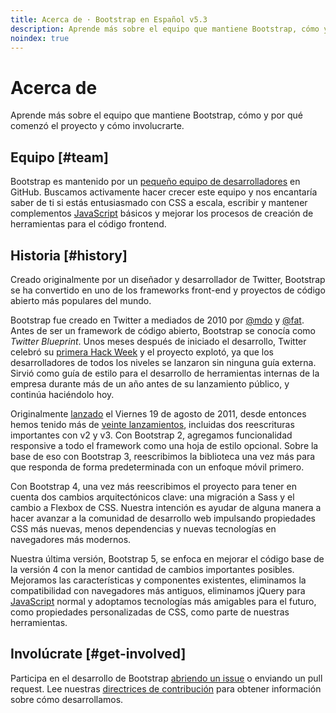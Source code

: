 ```yaml
---
title: Acerca de · Bootstrap en Español v5.3
description: Aprende más sobre el equipo que mantiene Bootstrap, cómo y por qué comenzó el proyecto y cómo involucrarte.
noindex: true
---
```


# Acerca de

Aprende más sobre el equipo que mantiene Bootstrap, cómo y por qué comenzó el proyecto y cómo involucrarte.

<MainBanner />

Equipo [#team]
---------------

Bootstrap es mantenido por un [pequeño equipo de desarrolladores](https://github.com/orgs/twbs/people) en GitHub. Buscamos activamente hacer crecer este equipo y nos encantaría saber de ti si estás entusiasmado con CSS a escala, escribir y mantener complementos [JavaScript](https://esdocu.dev/javascript) básicos y mejorar los procesos de creación de herramientas para el código frontend.

Historia [#history]
--------------------

Creado originalmente por un diseñador y desarrollador de Twitter, Bootstrap se ha convertido en uno de los frameworks front-end y proyectos de código abierto más populares del mundo.

Bootstrap fue creado en Twitter a mediados de 2010 por [@mdo](https://twitter.com/mdo) y [@fat](https://twitter.com/fat). Antes de ser un framework de código abierto, Bootstrap se conocía como _Twitter Blueprint_. Unos meses después de iniciado el desarrollo, Twitter celebró su [primera Hack Week](https://blog.twitter.com/engineering/en_us/a/2010/hack-week) y el proyecto explotó, ya que los desarrolladores de todos los niveles se lanzaron sin ninguna guía externa. Sirvió como guía de estilo para el desarrollo de herramientas internas de la empresa durante más de un año antes de su lanzamiento público, y continúa haciéndolo hoy.

Originalmente [lanzado](https://blog.twitter.com/developer/en_us/a/2011/bootstrap-twitter) el Viernes 19 de agosto de 2011, desde entonces hemos tenido más de [veinte lanzamientos](https://github.com/twbs/bootstrap/releases), incluidas dos reescrituras importantes con v2 y v3. Con Bootstrap 2, agregamos funcionalidad responsive a todo el framework como una hoja de estilo opcional. Sobre la base de eso con Bootstrap 3, reescribimos la biblioteca una vez más para que responda de forma predeterminada con un enfoque móvil primero.

Con Bootstrap 4, una vez más reescribimos el proyecto para tener en cuenta dos cambios arquitectónicos clave: una migración a Sass y el cambio a Flexbox de CSS. Nuestra intención es ayudar de alguna manera a hacer avanzar a la comunidad de desarrollo web impulsando propiedades CSS más nuevas, menos dependencias y nuevas tecnologías en navegadores más modernos.

Nuestra última versión, Bootstrap 5, se enfoca en mejorar el código base de la versión 4 con la menor cantidad de cambios importantes posibles. Mejoramos las características y componentes existentes, eliminamos la compatibilidad con navegadores más antiguos, eliminamos jQuery para [JavaScript](https://esdocu.dev/javascript) normal y adoptamos tecnologías más amigables para el futuro, como propiedades personalizadas de CSS, como parte de nuestras herramientas.

Involúcrate [#get-involved]
----------------------------

Participa en el desarrollo de Bootstrap [abriendo un issue](https://github.com/twbs/bootstrap/issues/new/choose) o enviando un pull request. Lee nuestras [directrices de contribución](https://github.com/twbs/bootstrap/blob/v5.3.2/.github/CONTRIBUTING.md) para obtener información sobre cómo desarrollamos.

<ContentSuggestion />
